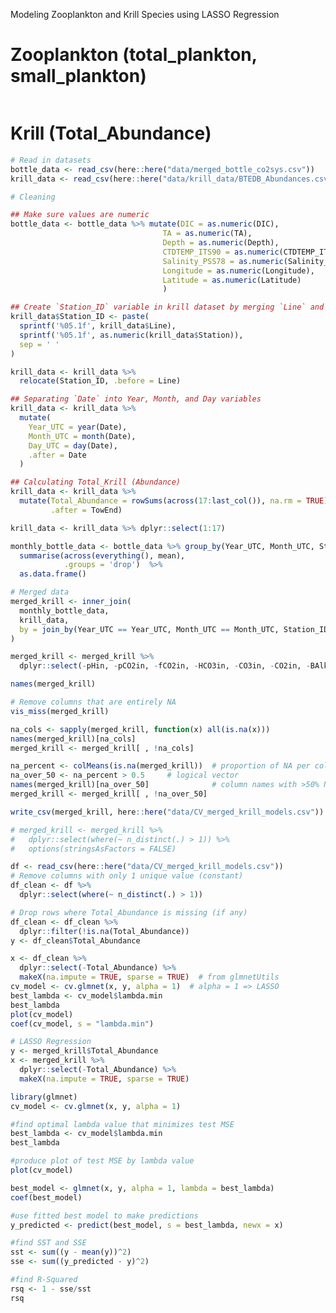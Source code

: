 Modeling Zooplankton and Krill Species using LASSO Regression

# Zooplankton (total_plankton, small_plankton)
```r

```


# Krill (Total_Abundance)
```r
# Read in datasets
bottle_data <- read_csv(here::here("data/merged_bottle_co2sys.csv"))
krill_data <- read_csv(here::here("data/krill_data/BTEDB_Abundances.csv"))
```

```r
# Cleaning

## Make sure values are numeric
bottle_data <- bottle_data %>% mutate(DIC = as.numeric(DIC),
                                  TA = as.numeric(TA),
                                  Depth = as.numeric(Depth),
                                  CTDTEMP_ITS90 = as.numeric(CTDTEMP_ITS90),
                                  Salinity_PSS78 = as.numeric(Salinity_PSS78),
                                  Longitude = as.numeric(Longitude),
                                  Latitude = as.numeric(Latitude)
                                  )

## Create `Station_ID` variable in krill dataset by merging `Line` and `Station`
krill_data$Station_ID <- paste(
  sprintf('%05.1f', krill_data$Line),
  sprintf('%05.1f', as.numeric(krill_data$Station)),
  sep = ' '
)

krill_data <- krill_data %>%
  relocate(Station_ID, .before = Line)

## Separating `Date` into Year, Month, and Day variables
krill_data <- krill_data %>%
  mutate(
    Year_UTC = year(Date),
    Month_UTC = month(Date),
    Day_UTC = day(Date),
    .after = Date
  )

## Calculating Total_Krill (Abundance)
krill_data <- krill_data %>%
  mutate(Total_Abundance = rowSums(across(17:last_col()), na.rm = TRUE),
         .after = TowEnd)

krill_data <- krill_data %>% dplyr::select(1:17)
```

```r
monthly_bottle_data <- bottle_data %>% group_by(Year_UTC, Month_UTC, Station_ID) %>% 
  summarise(across(everything(), mean),
            .groups = 'drop')  %>%
  as.data.frame()

# Merged data
merged_krill <- inner_join(
  monthly_bottle_data, 
  krill_data,
  by = join_by(Year_UTC == Year_UTC, Month_UTC == Month_UTC, Station_ID == Station_ID)
)

merged_krill <- merged_krill %>%
  dplyr::select(-pHin, -pCO2in, -fCO2in, -HCO3in, -CO3in, -CO2in, -BAlkin, -OHin, -PAlkin, -SiAlkin, -Hfreein, -RFin, -OmegaCAin, -OmegaARin, -xCO2in, -EXPOCODE)

names(merged_krill)
```

```r

# Remove columns that are entirely NA
vis_miss(merged_krill)

na_cols <- sapply(merged_krill, function(x) all(is.na(x)))
names(merged_krill)[na_cols]  
merged_krill <- merged_krill[ , !na_cols]

na_percent <- colMeans(is.na(merged_krill))  # proportion of NA per column
na_over_50 <- na_percent > 0.5     # logical vector
names(merged_krill)[na_over_50]              # column names with >50% NA
merged_krill <- merged_krill[ , !na_over_50]

write_csv(merged_krill, here::here("data/CV_merged_krill_models.csv"))

# merged_krill <- merged_krill %>%
#   dplyr::select(where(~ n_distinct(.) > 1)) %>%
#   options(stringsAsFactors = FALSE)
```

```r
df <- read_csv(here::here("data/CV_merged_krill_models.csv"))
# Remove columns with only 1 unique value (constant)
df_clean <- df %>%
  dplyr::select(where(~ n_distinct(.) > 1))

# Drop rows where Total_Abundance is missing (if any)
df_clean <- df_clean %>%
  dplyr::filter(!is.na(Total_Abundance))
y <- df_clean$Total_Abundance

x <- df_clean %>%
  dplyr::select(-Total_Abundance) %>%
  makeX(na.impute = TRUE, sparse = TRUE)  # from glmnetUtils
cv_model <- cv.glmnet(x, y, alpha = 1)  # alpha = 1 => LASSO
best_lambda <- cv_model$lambda.min
best_lambda
plot(cv_model)
coef(cv_model, s = "lambda.min")


```

```r
# LASSO Regression
y <- merged_krill$Total_Abundance
x <- merged_krill %>%
  dplyr::select(-Total_Abundance) %>%
  makeX(na.impute = TRUE, sparse = TRUE)

library(glmnet)
cv_model <- cv.glmnet(x, y, alpha = 1)

#find optimal lambda value that minimizes test MSE
best_lambda <- cv_model$lambda.min
best_lambda

#produce plot of test MSE by lambda value
plot(cv_model) 
```
```r
best_model <- glmnet(x, y, alpha = 1, lambda = best_lambda)
coef(best_model)
```

```r
#use fitted best model to make predictions
y_predicted <- predict(best_model, s = best_lambda, newx = x)

#find SST and SSE
sst <- sum((y - mean(y))^2)
sse <- sum((y_predicted - y)^2)

#find R-Squared
rsq <- 1 - sse/sst
rsq
```


